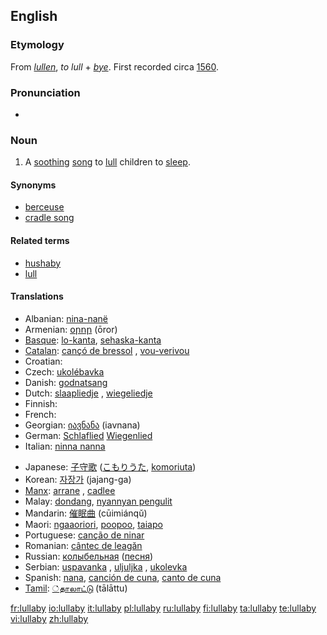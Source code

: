 ==English==

===Etymology===
From {{ME.}} ''[[lullen]]'', ''to lull'' + ''[[bye]]''. First recorded circa [[w:1560|1560]].

===Pronunciation===
* {{audio|en-us-lullabye.ogg|Audio (US)}}

===Noun===
{{en-noun|lullab|ies}}

# A [[soothing]] [[song]] to [[lull]] children to [[sleep]].

====Synonyms====
* [[berceuse]]
* [[cradle song]]

====Related terms====
* [[hushaby]]
* [[lull]]

====Translations====
{{trans-top|a soothing song to lull children to sleep}}
* Albanian: [[nina-nanë]]
* Armenian: [[օրոր]] (ōror)
* [[Basque]]: [[lo-kanta]], [[sehaska-kanta]]
* [[Catalan]]: [[cançó de bressol]] {{f}}, [[vou-verivou]] {{m}}
* Croatian: {{t-|hr|uspavanka}}
* Czech: [[ukolébavka]] {{f}}
* Danish: [[godnatsang]]
* Dutch: [[slaapliedje]] {{n}}, [[wiegeliedje]] {{n}}
* Finnish: {{t-|fi|tuutulaulu}}
* French: {{t+|fr|berceuse|f}}
* Georgian: [[იავნანა]] (iavnana)
* German: [[Schlaflied]] {{n}} [[Wiegenlied]] {{n}}
* Italian: [[ninna nanna]] {{f}}
{{trans-mid}}
* Japanese: [[子守歌]] ([[こもりうた]], [[komoriuta]])
* Korean: [[자장가]] (jajang-ga)
* [[Manx]]: [[arrane]] {{m}}, [[cadlee]]
* Malay: [[dondang]], [[nyannyan pengulit]]
* Mandarin: [[催眠曲]] (cūimiánqǔ)
* Maori: [[ngaaoriori]], [[poopoo]], [[taiapo]]
* Portuguese: [[canção de ninar]] {{f}}
* Romanian: [[cântec de leagăn]] {{n}}
* Russian: [[колыбельная]] ([[песня]]) {{f}}
* Serbian: [[uspavanka]] {{f}}, [[uljuljka]] {{f}}, [[ukolevka]]
* Spanish: [[nana]], [[canción de cuna]], [[canto de cuna]] {{f}}
* [[Tamil]]: [[்தாலாட்டு]] (tālāttu)
{{trans-bottom}}

[[fr:lullaby]]
[[io:lullaby]]
[[it:lullaby]]
[[pl:lullaby]]
[[ru:lullaby]]
[[fi:lullaby]]
[[ta:lullaby]]
[[te:lullaby]]
[[vi:lullaby]]
[[zh:lullaby]]